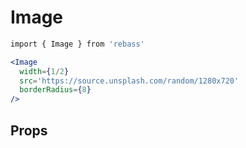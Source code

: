 
# Image

```sh
import { Image } from 'rebass'
```

```.jsx
<Image
  width={1/2}
  src='https://source.unsplash.com/random/1280x720'
  borderRadius={8}
/>
```

## Props
